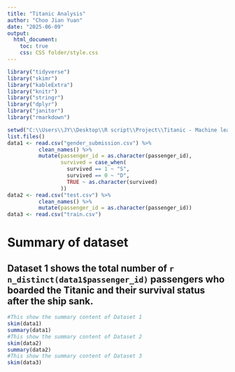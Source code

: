```yaml
---
title: "Titanic Analysis"
author: "Choo Jian Yuan"
date: "2025-06-09"
output: 
  html_document: 
    toc: true
    css: CSS folder/style.css
---
```


```r
library("tidyverse")
library("skimr")
library("kableExtra")
library("knitr")
library("stringr")
library("dplyr")
library("janitor")
library("rmarkdown")
```

```r
setwd("C:\\Users\\JY\\Desktop\\R script\\Project\\Titanic - Machine learning from disaster\\titanic\\Titanic\\source folder")
list.files()
data1 <- read.csv("gender_submission.csv") %>% 
          clean_names() %>% 
          mutate(passenger_id = as.character(passenger_id),
                 survived = case_when(
                   survived == 1 ~ "S",
                   survived == 0 ~ "D",
                   TRUE ~ as.character(survived) 
                 ))
data2 <- read.csv("test.csv") %>% 
          clean_names() %>% 
          mutate(passenger_id = as.character(passenger_id))
data3 <- read.csv("train.csv")
```
# Summary of dataset
## Dataset 1 shows the total number of `r n_distinct(data1$passenger_id)` passengers who boarded the Titanic and their survival status after the ship sank.
```r
#This show the summary content of Dataset 1
skim(data1) 
summary(data1)
#This show the summary content of Dataset 2
skim(data2) 
summary(data2)
#This show the summary content of Dataset 3
skim(data3)

```

